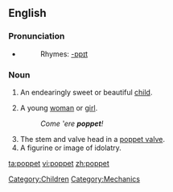 ==English==

===Pronunciation===
*{{IPA|/ˈpɒ.pɪt/}}
*:Rhymes: [[Rhymes:English:-ɒpɪt|-ɒpɪt]]

===Noun===
{{en-noun}}

# {{informal}} An endearingly sweet or beautiful [[child]].
# {{informal}} A young [[woman]] or [[girl]].
#:''Come ‛ere '''poppet'''!''
# The stem and valve head in a [[poppet valve]].
# A figurine or image of idolatry.

[[Category:Children]]
[[Category:Mechanics]]

[[ta:poppet]]
[[vi:poppet]]
[[zh:poppet]]